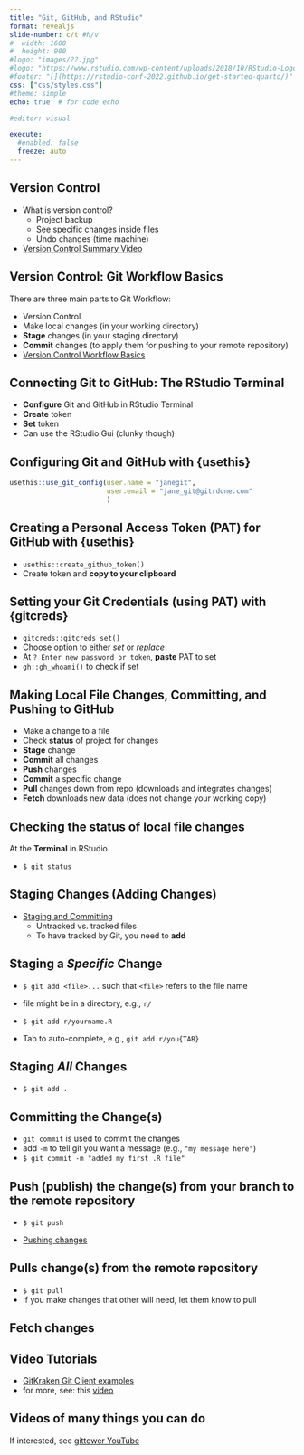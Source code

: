 ```yaml
---
title: "Git, GitHub, and RStudio"
format: revealjs
slide-number: c/t #h/v
#  width: 1600
#  height: 900
#logo: "images/??.jpg"
#logo: "https://www.rstudio.com/wp-content/uploads/2018/10/RStudio-Logo-Flat.png"
#footer: "[](https://rstudio-conf-2022.github.io/get-started-quarto/)"
css: ["css/styles.css"]
#theme: simple
echo: true  # for code echo

#editor: visual

execute:
  #enabled: false
  freeze: auto
---
```



## **Version Control**

::: {.incremental}
* What is version control? 
  * Project backup
  * See specific changes inside files
  * Undo changes (time machine)
  
* [Version Control Summary Video](https://www.youtube.com/watch?v=M-O8ZNW9icQ)
:::

## **Version Control: Git Workflow Basics**

There are three main parts to Git Workflow:

::: {.incremental}
- Version Control
- Make local changes (in your working directory) 
- **Stage** changes (in your staging directory) 
- **Commit** changes (to apply them for pushing to your remote repository)
- [Version Control Workflow Basics](https://www.youtube.com/watch?v=e8PGuOyZ3YU)
:::

## **Connecting Git to GitHub: The RStudio Terminal**

::: {.incremental}
- **Configure** Git and GitHub in RStudio Terminal
- **Create** token
- **Set** token
- Can use the RStudio Gui (clunky though)
:::


## **Configuring Git and GitHub with {usethis}**

```r
usethis::use_git_config(user.name = "janegit", 
                        user.email = "jane_git@gitrdone.com"
                        )
```


## **Creating a Personal Access Token (PAT) for GitHub with {usethis}**

::: {.incremental} 
- `usethis::create_github_token()`
- Create token and **copy to your clipboard**
:::

## **Setting your Git Credentials (using PAT) with {gitcreds}**

::: {.incremental}
- `gitcreds::gitcreds_set()`
- Choose option to either *set* or *replace* 
- At `? Enter new password or token`, **paste** PAT to set
- `gh::gh_whoami()` to check if set
:::

## **Making Local File Changes, Committing, and Pushing to GitHub**

::: {.incremental}
- Make a change to a file
- Check **status** of project for changes
- **Stage** change
- **Commit** all changes
- **Push** changes
- **Commit** a specific change
- **Pull** changes down from repo (downloads and integrates changes)
- **Fetch** downloads new data (does not change your working copy)
:::


## **Checking the status of local file changes**

At the **Terminal** in RStudio

- `$ git status`

## **Staging Changes (Adding Changes)**

::: {.incremental}
* [Staging and Committing](https://www.youtube.com/watch?v=7exFDGHgQcw)
  * Untracked vs. tracked files 
  * To have tracked by Git, you need to **add**
:::

## **Staging a *Specific* Change**

::: {.incremental}
* `$ git add <file>...` such that `<file>` refers to the file name

* file might be in a directory, e.g., `r/`

* `$ git add r/yourname.R`

* Tab to auto-complete, e.g., `git add r/you{TAB}`
:::


## **Staging *All* Changes**


* `$ git add .`


## **Committing the Change(s)** 

::: {.incremental}
-  `git commit` is used to commit the changes
- add `-m` to tell git you want a message (e.g., `"my message here"`)  
- `$ git commit -m "added my first .R file"`
:::

## **Push (publish) the change(s) from your branch to the remote repository**

::: {.incremental}
- `$ git push`

- [Pushing changes](https://www.youtube.com/watch?v=lqw7ipXmc-4)
:::

## **Pulls change(s) from the remote repository**

::: {.incremental}
- `$ git pull`
- If you make changes that other will need, let them know to pull
:::

## **Fetch changes**


## **Video Tutorials**

::: {.incremental}
- [GitKraken Git Client examples](https://www.gitkraken.com/learn/git)
- for more, see: this [video](https://www.youtube.com/watch?v=A4rIs-6c98s)
:::

## **Videos of many things you can do**

If interested, see [gittower YouTube](https://www.youtube.com/@gittower)
